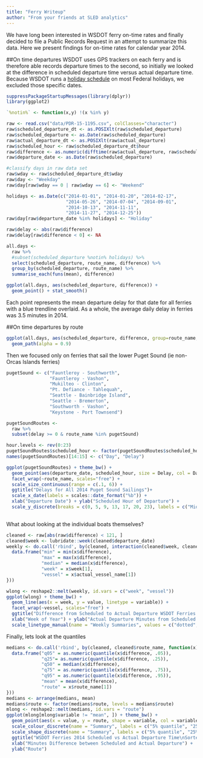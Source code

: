 ---
title: "Ferry Writeup"
author: "From your friends at SLED analytics"
---


We have long been interested in WSDOT ferry on-time rates and finally decided to file a Public Records Request in an attempt to summarize this data. Here we present findings for on-time rates for calendar year 2014.

##On time departures
WSDOT uses GPS trackers on each ferry and is therefore able records departure times to the second, so initially we looked at the difference in scheduled departure time versus actual departure time. Because WSDOT runs a [holiday schedule](http://www.wsdot.wa.gov/Ferries/infodesk/faq/general_info/) on most Federal holidays, we excluded those specific dates.

```{r, echo=FALSE, fig.width=6}
suppressPackageStartupMessages(library(dplyr))
library(ggplot2)

`%notin%` <- function(x,y) !(x %in% y)

raw <- read.csv("data/PDR-15-1195.csv", colClasses="character")
raw$scheduled_departure_dt <- as.POSIXlt(raw$scheduled_departure)
raw$scheduled_departure <- as.Date(raw$scheduled_departure)
raw$actual_departure_dt <- as.POSIXlt(raw$actual_departure)
raw$scheduled_hour <- raw$scheduled_departure_dt$hour
raw$difference <- as.numeric(difftime(raw$actual_departure, raw$scheduled_departure_dt, units = "min"))
raw$departure_date <- as.Date(raw$scheduled_departure)

#classify days in raw data set
raw$wday <- raw$scheduled_departure_dt$wday
raw$day <- "Weekday"
raw$day[raw$wday == 0 | raw$wday == 6] <- "Weekend"

holidays <- as.Date(c("2014-01-01", "2014-01-20", "2014-02-17",
                      "2014-05-26", "2014-07-04", "2014-09-01",
                      "2014-10-13", "2014-11-11",
                      "2014-11-27", "2014-12-25"))
raw$day[raw$departure_date %in% holidays] <- "Holiday"

raw$delay <- abs(raw$difference)
raw$delay[raw$difference < 0] <- NA

all.days <-
  raw %>%
  #subset(scheduled_departure %notin% holidays) %>%
  select(scheduled_departure, route_name, difference) %>%
  group_by(scheduled_departure, route_name) %>%
  summarise_each(funs(mean), difference)

ggplot(all.days, aes(scheduled_departure, difference)) +
  geom_point() + stat_smooth()
```

Each point represents the mean departure delay for that date for all ferries with a blue trendline overlaid. As a whole, the average daily delay in ferries was 3.5 minutes in 2014.

##On time departures by route
```{r, echo=FALSE, fig.height=8, fig.width=7}
ggplot(all.days, aes(scheduled_departure, difference, group=route_name, color=route_name)) +
  geom_path(alpha = 0.9)
```

Then we focused only on ferries that sail the lower Puget Sound (ie non-Orcas Islands ferries)

```{r, echo=FALSE, fig.height=8, fig.width=10}
pugetSound <- c("Fauntleroy - Southworth",
                "Fauntleroy - Vashon",
                "Mukilteo - Clinton",
                "Pt. Defiance - Tahlequah",
                "Seattle - Bainbridge Island",
                "Seattle - Bremerton",
                "Southworth - Vashon",
                "Keystone - Port Townsend")

pugetSoundRoutes <- 
  raw %>%
  subset(delay >= 0 & route_name %in% pugetSound) 

hour.levels <- rev(0:23)
pugetSoundRoutes$scheduled_hour <- factor(pugetSoundRoutes$scheduled_hour, levels = 23:0, ordered=T)
names(pugetSoundRoutes)[14:15] <- c("Day", "Delay")

ggplot(pugetSoundRoutes) + theme_bw() +
  geom_point(aes(departure_date, scheduled_hour, size = Delay, col = Day)) +
  facet_wrap(~route_name, scales="free") + 
  scale_size_continuous(range = c(.1, 6)) + 
  ggtitle("Delays for All 2014 Puget Sound Sailings")+
  scale_x_date(labels = scales::date_format("%b")) +
  xlab("Departure Date") + ylab("Scheduled Hour of Departure") +
  scale_y_discrete(breaks = c(0, 5, 9, 13, 17, 20, 23), labels = c("Midnight", "5 am", "9 am", "1 pm", "5 pm", "8pm", "11pm"))
  
```


What about looking at the individual boats themselves?
```{r, echo=FALSE, fig.height=8, fig.width=10}

cleaned <- raw[abs(raw$difference) < 121, ]
cleaned$week <- lubridate::week(cleaned$departure_date)
weekly <- do.call('rbind', by(cleaned, interaction(cleaned$week, cleaned$actual_vessel_name), function(x) {
  data.frame("min" = min(x$difference), 
             "max" = max(x$difference), 
             "median" = median(x$difference),
             "week" = x$week[1],
             "vessel" = x$actual_vessel_name[1])
}))

wlong <- reshape2::melt(weekly, id.vars = c("week", "vessel"))
ggplot(wlong) + theme_bw() + 
  geom_line(aes(x = week, y = value, linetype = variable)) + 
  facet_wrap(~vessel, scales="free") + 
  ggtitle("Difference from Scheduled to Actual Departure WSDOT Ferries 2014\nWeekly Min, Max, and Median - Boxed by Departure Terminal") +
  xlab("Week of Year") + ylab("Actual Departure Minutes from Scheduled Departure") + 
  scale_linetype_manual(name = "Weekly Summaries", values = c("dotted", "dashed", "solid"))

```

Finally, lets look at the quantiles
```{r, echo=FALSE, fig.height=8, fig.width=10}
medians <- do.call('rbind', by(cleaned, cleaned$route_name, function(x) {
  data.frame("q05" = as.numeric(quantile(x$difference, .05)), 
             "q25"= as.numeric(quantile(x$difference, .25)),
             "q50" = median(x$difference),
             "q75" = as.numeric(quantile(x$difference, .75)), 
             "q95" = as.numeric(quantile(x$difference, .95)),
             "mean" = mean(x$difference), 
             "route" = x$route_name[1])
}))
medians <- arrange(medians, mean)
medians$route <- factor(medians$route, levels = medians$route)
mlong <- reshape2::melt(medians, id.vars = "route")
ggplot(mlong[mlong$variable != "mean", ]) + theme_bw() + 
  geom_point(aes(x = value, y = route, shape = variable, col = variable)) +
  scale_colour_discrete(name = "Summary", labels = c("5% quantile", "25% quantile", "median", "75% quantile", "95% quantile")) +
  scale_shape_discrete(name = "Summary", labels = c("5% quantile", "25% quantile", "median", "75% quantile", "95% quantile")) +
  ggtitle("WSDOT Ferries 2014 Scheduled vs Actual Departure Time\nSorted by Average Delay Time") + 
  xlab("Minutes Difference between Scheduled and Actual Departure") +
  ylab("Route")
```

